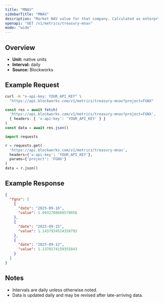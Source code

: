 ```yaml
---
title: "MNAV"
sidebarTitle: "MNAV"
description: "Market NAV value for that company. Calculated as enterprise value / NAV"
openapi: "GET /v1/metrics/treasury-mnav"
mode: "wide"
---
```


## Overview

- **Unit:** native units
- **Interval:** daily
- **Source:** Blockworks

## Example Request

<CodeGroup>

```bash cURL
curl -H "x-api-key: YOUR_API_KEY" \
  "https://api.blockworks.com/v1/metrics/treasury-mnav?project=FGNX"
```

```typescript TypeScript
const res = await fetch(
  'https://api.blockworks.com/v1/metrics/treasury-mnav?project=FGNX',
  { headers: { 'x-api-key': 'YOUR_API_KEY' } }
)
const data = await res.json()
```

```python Python
import requests

r = requests.get(
  'https://api.blockworks.com/v1/metrics/treasury-mnav',
  headers={'x-api-key': 'YOUR_API_KEY'},
  params={'project': 'FGNX'}
)
data = r.json()
```

</CodeGroup>

## Example Response

```json
{
  "fgnx": [
    {
      "date": "2025-09-16",
      "value": 1.0932708660570056
    },
    {
      "date": "2025-09-15",
      "value": 1.1437934524358793
    },
    {
      "date": "2025-09-12",
      "value": 1.1370174150355843
    }
  ]
}
```

## Notes
- Intervals are daily unless otherwise noted.
- Data is updated daily and may be revised after late-arriving data.